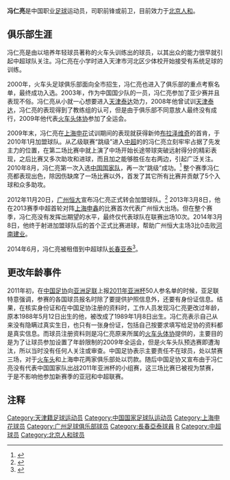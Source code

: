 {{Football player infobox
| playername = 冯仁亮
| fullname = 冯仁亮
| englishfullname = Feng Renliang
| nickname = 小龙
| countryofbirth = {{CHN}}
| cityofbirth = [[天津|天津]]
| dateofbirth = {{birth date and age|1988|5|12}}
| height = {{height|m=1.78}}
| position = 前锋/中场
| currentclub = [[北京人和|北京人和]]
| clubnumber = 
| youthyears = 2000-2006年
| youthclubs = [[火车头足球俱乐部|天津火车头]]
| years = 2007-2009年<br/>2010-2012年<br/>2013-2015年<br/>2014年<br/>2015年<br/>2016-
| clubs = [[火车头足球俱乐部|天津火车头]]<br/>[[上海申花|上海申花]]<br/>[[广州恒大|广州恒大]] <br>→ [[长春亚泰|长春亚泰]] (租借)<br>→ [[贵州人和|贵州人和]] (租借)<br> [[北京人和|北京人和]] 
| caps(goals) = 17 (7)<br/>78{{0}}(10)<br/>12{{0}}(1)<br/>8{{0}}(0)<br/>25{{0}}(5)<br/>20{{0}}(4)
| nationalyears = 2010-
| nationalteam = {{fb|CHN}}
| nationalcaps(goals) = 16 (1)
| pcupdate = 2016-10-22
| ntupdate = 2013-10-11
|}}
'''冯仁亮'''{{BD|1988年|5月12日|||F}}是中国职业[[足球|足球]]运动员，司职前锋或前卫，目前效力于[[北京人和|北京人和]]。

==俱乐部生涯==
冯仁亮是由以培养年轻球员著称的火车头训练出的球员，以其出众的能力很早就引起中超球队关注。冯仁亮在小学时进入天津市河北区少体校开始接受有系统足球的训练。

2000年，火车头足球俱乐部面向全市招生，冯仁亮也进入了俱乐部的重点考察名单，最终成功入选。2003年，作为中国国少队的一员，冯仁亮参加了亚少赛并且表现不俗。冯仁亮从小就一心想要进入[[天津泰达|天津泰达]]効力，2008年他曾试训[[天津泰达|天津泰达]]，冯仁亮的表现得到了教练组的认可，但是由于俱乐部不同意放人最终没有成行，2009年他代表[[火车头体协|火车头体协]]参加了全运会。

2009年末，冯仁亮在[[上海申花|上海申花]]试训期间的表现就获得新帅[[布拉泽维奇|布拉泽维奇]]的首肯，于2010年1月加盟球队。从乙级联赛“跳级”进入[[中国足球超级联赛|中超]]的的冯仁亮立刻牢牢占据了先发主力的位置，在第二场比赛中就上演了中场开始长途带球突破远射得分的精彩表现，之后比赛又多次助攻和进球，而且加之能够胜任左右两边，引起广泛关注。2010年8月，冯仁亮第一次入选[[中国国家足球队|中国国家队]]，再一次“跳级”成功。<ref>{{cite news|url=http://www.shenhuafc.com.cn/newsDetail.htm?ff80808129d42548012a36b8e349000d|title=冯仁亮成申花新国脚 小飞侠两演"跨级跳"|publisher=上海申花官方网站|date=2010-08-03|accessdate=2010-08-04|archive-date=2019-06-09|archive-url=https://web.archive.org/web/20190609214656/http://www.shenhuafc.com.cn/newsDetail.htm?ff80808129d42548012a36b8e349000d|dead-url=no}}</ref> 整个赛季冯仁亮都表现出色，除因伤缺席了一场比赛以外，首发了其它所有比赛并贡献了5个入球和众多助攻。

2012年11月20日，[[广州恒大|广州恒大]]宣布冯仁亮正式转会加盟球队。<ref>{{cite news |url=http://www.gzevergrandefc.com/show_content.php?id=4481 |title=冯仁亮正式加盟广州恒大足球俱乐部 |publisher=广州恒大官方网站 |date=2012-11-20 |accessdate=2012-11-20 |deadurl=yes |archiveurl=https://web.archive.org/web/20121129043004/http://www.gzevergrandefc.com/show_content.php?id=4481 |archivedate=2012-11-29 }}</ref> 2013年3月8日，他在2013赛季中超首轮对阵[[上海申鑫|上海申鑫]]的比赛首次代表广州恒大出场。但在整个赛季，冯仁亮没有发挥出期望的水平，最终仅代表球队在联赛出场10次。2014年3月8日，他终于射进加盟球队后的首个正式比赛进球，帮助广州恒大主场3比0击败[[河南建业|河南建业]]。

2014年6月，冯仁亮被租借到中超球队[[长春亚泰|长春亚泰]]<ref>{{cite web|title=二次转会恒大放行多名球员 赵鹏冯仁亮加盟亚泰|url=http://sports.sina.com.cn/j/2014-06-16/20167211920.shtml|date=2014-06-16|work=[[新浪|新浪体育]]|accessdate=2014-06-17|archive-date=2014-06-19|archive-url=https://web.archive.org/web/20140619012547/http://sports.sina.com.cn/j/2014-06-16/20167211920.shtml|dead-url=no}}</ref>。

==更改年龄事件==
2011年初，在[[中国足协|中国足协]]向[[亚洲足联|亚洲足联]]上报[[2011年亚洲杯|2011年亚洲杯]]50人参名单的时候，亚足联特意强调，参赛的各国球员报名时除了要提供护照信息外，还要有身份证信息。结果，在核实身份证和在中国足协注册的资料时，工作人员发现冯仁亮更改过年龄，原本1988年5月12日出生的他，被改成了1989年1月8日出生。冯仁亮表示自己从来没有隐瞒过真实生日，也只有一张身份证，包括自己按要求填写给足协的资料都是真实信息。而球员注册资料则是冯仁亮原来所属的[[火车头体协|火车头体协]]提供的，主要目的是为了让球员参加设置了年龄限制的2009年全运会，但是火车头队预选赛即遭淘汰，所以当时没有任何人关注或审查。中国足协表示主要责任不在球员，处以禁赛三场，对于[[火车头足球俱乐部|火车头]]和上海申花两家俱乐部处以罚款。随后中国足协又宣布由于冯仁亮没有代表中国国家队出战2011年亚洲杯的小组赛，这三场比赛已被视为禁赛，于是不影响他参加新赛季的亚冠和中超联赛。

==注释==
{{reflist}}

{{2010年中超分类名单上海}}
{{2011年中超分类名单上海}}
{{2012年中超分类名单上海}}
{{2013年中超分类名单广州恒大}}
{{2014年中超分类名单广州恒大}}
{{2014年中超分类名单长春}}
{{2015年中超分类名单贵州}}
{{2016年中甲分类名单北京人和}}
{{2017年中甲分类名单北京人和}}
{{2018年中超分类名单北京人和}}
{{2019年中超分类名单北京人和}}

{{DEFAULTSORT:FENG Renliang}}
[[Category:天津籍足球运动员|Category:天津籍足球运动员]]
[[Category:中国国家足球队运动员|Category:中国国家足球队运动员]]
[[Category:上海申花球员|Category:上海申花球员]]
[[Category:广州足球俱乐部球员|Category:广州足球俱乐部球员]]
[[Category:長春亞泰球員|Category:長春亞泰球員]]
[[Category:冯姓|R]]
[[Category:中超球员|Category:中超球员]]
[[Category:北京人和球员|Category:北京人和球员]]